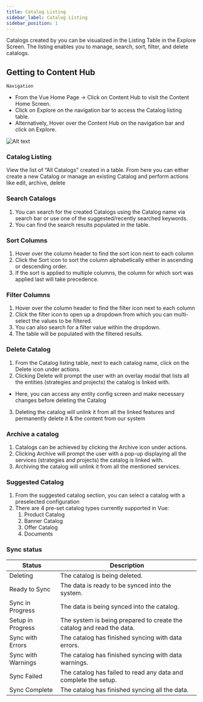 ```yaml
---
title: Catalog Listing
sidebar_label: Catalog Listing
sidebar_position: 1
---
```


<head>
  <title>Catalog Listing</title>
  <meta name="description" content="" />
</head>

Catalogs created by you can be visualized in the Listing Table in the Explore Screen. The listing enables you to manage, search, sort, filter, and delete catalogs.

## Getting to Content Hub

`Navigation`

- From the Vue Home Page -> Click on Content Hub to visit the Content Home Screen.
- Click on Explore on the navigation bar to access the Catalog listing table.
- Alternatively, Hover over the Content Hub on the navigation bar and click on Explore.

![Alt text](https://d1r1e7xjkfj7nz.cloudfront.net/explorelisting1b.png 'a title')

### Catalog Listing

View the list of “All Catalogs” created in a table. From here you can either create a new Catalog or manage an existing Catalog and perform actions like edit, archive, delete

### Search Catalogs

1. You can search for the created Catalogs using the Catalog name via search bar or use one of the suggested/recently searched keywords.
2. You can find the search results populated in the table.

### Sort Columns

1. Hover over the column header to find the sort icon next to each column
2. Click the Sort icon to sort the column alphabetically either in ascending or descending order.
3. If the sort is applied to multiple columns, the column for which sort was applied last will take precedence.

### Filter Columns

1. Hover over the column header to find the filter icon next to each column
2. Click the filter icon to open up a dropdown from which you can multi-select the values to be filtered.
3. You can also search for a filter value within the dropdown.
4. The table will be populated with the filtered results.

### Delete Catalog

1. From the Catalog listing table, next to each catalog name, click on the Delete icon under actions.
2. Clicking Delete will prompt the user with an overlay modal that lists all the entities (strategies and projects) the catalog is linked with.

- Here, you can access any entity config screen and make necessary changes before deleting the Catalog

3. Deleting the catalog will unlink it from all the linked features and permanently delete it & the content from our system

### Archive a catalog

1. Catalogs can be achieved by clicking the Archive icon under actions.
2. Clicking Archive will prompt the user with a pop-up displaying all the services (strategies and projects) the catalog is linked with.
3. Archiving the catalog will unlink it from all the mentioned services.

### <a name="_heading=h.edgl75arsi46"></a>**Suggested Catalog**

1. From the suggested catalog section, you can select a catalog with a preselected configuration
1. There are 4 pre-set catalog types currently supported in Vue:
   1. Product Catalog
   1. Banner Catalog
   1. Offer Catalog
   1. Documents

### Sync status 

| Status | Description |
|---|---|
| Deleting | The catalog is being deleted. |
| Ready to Sync | The data is ready to be synced into the system. |
| Sync in Progress | The data is being synced into the catalog. |
| Setup in Progress | The system is being prepared to create the catalog and read the data. |
| Sync with Errors | The catalog has finished syncing with data errors. |
| Sync with Warnings | The catalog has finished syncing with data warnings. |
| Sync Failed | The catalog has failed to read any data and complete the setup. |
| Sync Complete | The catalog has finished syncing all the data. |
